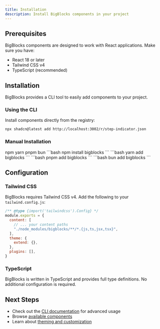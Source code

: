 ```yaml
---
title: Installation
description: Install BigBlocks components in your project
---
```


## Prerequisites

BigBlocks components are designed to work with React applications. Make sure you have:

- React 18 or later
- Tailwind CSS v4
- TypeScript (recommended)

## Installation

BigBlocks provides a CLI tool to easily add components to your project.

### Using the CLI

Install components directly from the registry:

```bash
npx shadcn@latest add http://localhost:3002/r/step-indicator.json
```

### Manual Installation

<Tabs defaultValue="npm">
  <TabsList>
    <TabsTrigger value="npm">npm</TabsTrigger>
    <TabsTrigger value="yarn">yarn</TabsTrigger>
    <TabsTrigger value="pnpm">pnpm</TabsTrigger>
    <TabsTrigger value="bun">bun</TabsTrigger>
  </TabsList>
  <TabsContent value="npm">
    ```bash
    npm install bigblocks
    ```
  </TabsContent>
  <TabsContent value="yarn">
    ```bash
    yarn add bigblocks
    ```
  </TabsContent>
  <TabsContent value="pnpm">
    ```bash
    pnpm add bigblocks
    ```
  </TabsContent>
  <TabsContent value="bun">
    ```bash
    bun add bigblocks
    ```
  </TabsContent>
</Tabs>

## Configuration

### Tailwind CSS

BigBlocks requires Tailwind CSS v4. Add the following to your `tailwind.config.js`:

```js
/** @type {import('tailwindcss').Config} */
module.exports = {
  content: [
    // ... your content paths
    "./node_modules/bigblocks/**/*.{js,ts,jsx,tsx}",
  ],
  theme: {
    extend: {},
  },
  plugins: [],
}
```

### TypeScript

BigBlocks is written in TypeScript and provides full type definitions. No additional configuration is required.

## Next Steps

- Check out the [CLI documentation](/docs/cli) for advanced usage
- Browse [available components](/docs/components/step-indicator)
- Learn about [theming and customization](/docs/theming)